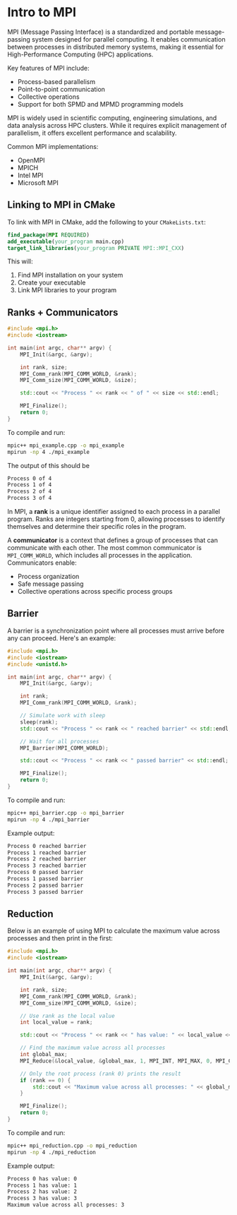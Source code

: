 # Intro to MPI

MPI (Message Passing Interface) is a standardized and portable message-passing system designed for parallel computing. It enables communication between processes in distributed memory systems, making it essential for High-Performance Computing (HPC) applications.

Key features of MPI include:
- Process-based parallelism
- Point-to-point communication
- Collective operations
- Support for both SPMD and MPMD programming models

MPI is widely used in scientific computing, engineering simulations, and data analysis across HPC clusters. While it requires explicit management of parallelism, it offers excellent performance and scalability.

Common MPI implementations:
- OpenMPI
- MPICH
- Intel MPI
- Microsoft MPI

## Linking to MPI in CMake

To link with MPI in CMake, add the following to your `CMakeLists.txt`:

```cmake
find_package(MPI REQUIRED)
add_executable(your_program main.cpp)
target_link_libraries(your_program PRIVATE MPI::MPI_CXX)
```

This will:
1. Find MPI installation on your system
2. Create your executable
3. Link MPI libraries to your program

## Ranks + Communicators

```cpp
#include <mpi.h>
#include <iostream>

int main(int argc, char** argv) {
    MPI_Init(&argc, &argv);

    int rank, size;
    MPI_Comm_rank(MPI_COMM_WORLD, &rank);
    MPI_Comm_size(MPI_COMM_WORLD, &size);

    std::cout << "Process " << rank << " of " << size << std::endl;

    MPI_Finalize();
    return 0;
}
```

To compile and run:
```bash
mpic++ mpi_example.cpp -o mpi_example
mpirun -np 4 ./mpi_example
```

The output of this should be
```bash
Process 0 of 4
Process 1 of 4
Process 2 of 4
Process 3 of 4
```

In MPI, a **rank** is a unique identifier assigned to each process in a parallel program. Ranks are integers starting from 0, allowing processes to identify themselves and determine their specific roles in the program.

A **communicator** is a context that defines a group of processes that can communicate with each other. The most common communicator is `MPI_COMM_WORLD`, which includes all processes in the application. Communicators enable:
- Process organization
- Safe message passing
- Collective operations across specific process groups

## Barrier

A barrier is a synchronization point where all processes must arrive before any can proceed. Here's an example:

```cpp
#include <mpi.h>
#include <iostream>
#include <unistd.h>

int main(int argc, char** argv) {
    MPI_Init(&argc, &argv);

    int rank;
    MPI_Comm_rank(MPI_COMM_WORLD, &rank);

    // Simulate work with sleep
    sleep(rank);
    std::cout << "Process " << rank << " reached barrier" << std::endl;

    // Wait for all processes
    MPI_Barrier(MPI_COMM_WORLD);

    std::cout << "Process " << rank << " passed barrier" << std::endl;

    MPI_Finalize();
    return 0;
}
```

To compile and run:
```bash
mpic++ mpi_barrier.cpp -o mpi_barrier
mpirun -np 4 ./mpi_barrier
```

Example output:
```bash
Process 0 reached barrier
Process 1 reached barrier
Process 2 reached barrier
Process 3 reached barrier
Process 0 passed barrier
Process 1 passed barrier
Process 2 passed barrier
Process 3 passed barrier
```


## Reduction

Below is an example of using MPI to calculate the maximum value across processes and then print in the first:

```cpp
#include <mpi.h>
#include <iostream>

int main(int argc, char** argv) {
    MPI_Init(&argc, &argv);

    int rank, size;
    MPI_Comm_rank(MPI_COMM_WORLD, &rank);
    MPI_Comm_size(MPI_COMM_WORLD, &size);

    // Use rank as the local value
    int local_value = rank;

    std::cout << "Process " << rank << " has value: " << local_value << std::endl;

    // Find the maximum value across all processes
    int global_max;
    MPI_Reduce(&local_value, &global_max, 1, MPI_INT, MPI_MAX, 0, MPI_COMM_WORLD);

    // Only the root process (rank 0) prints the result
    if (rank == 0) {
        std::cout << "Maximum value across all processes: " << global_max << std::endl;
    }

    MPI_Finalize();
    return 0;
}
```

To compile and run:
```bash
mpic++ mpi_reduction.cpp -o mpi_reduction
mpirun -np 4 ./mpi_reduction
```

Example output:
```bash
Process 0 has value: 0
Process 1 has value: 1
Process 2 has value: 2
Process 3 has value: 3
Maximum value across all processes: 3
``` 